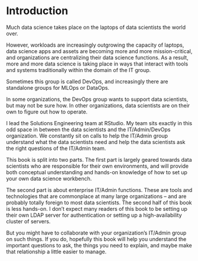 \mainmatter

# Introduction

Much data science takes place on the laptops of data scientists the world over.

However, workloads are increasingly outgrowing the capacity of laptops, data science apps and assets are becoming more and more mission-critical, and organizations are centralizing their data science functions. As a result, more and more data science is taking place in ways that interact with tools and systems traditionally within the domain of the IT group.

Sometimes this group is called DevOps, and increasingly there are standalone groups for MLOps or DataOps.

In some organizations, the DevOps group wants to support data scientists, but may not be sure how. In other organizations, data scientists are on their own to figure out how to operate.

I lead the Solutions Engineering team at RStudio. My team sits exactly in this odd space in between the data scientists and the IT/Admin/DevOps organization. We constantly sit on calls to help the IT/Admin group understand what the data scientists need and help the data scientists ask the right questions of the IT/Admin team.

This book is split into two parts. The first part is largely geared towards data scientists who are responsible for their own environments, and will provide both conceptual understanding and hands-on knowledge of how to set up your own data science workbench.

The second part is about enterprise IT/Admin functions. These are tools and technologies that are commonplace at many large organizations -- and are probably totally foreign to most data scientists. The second half of this book is less hands-on. I don't expect many readers of this book to be setting up their own LDAP server for authentication or setting up a high-availability cluster of servers.

But you might have to collaborate with your organization's IT/Admin group on such things. If you do, hopefully this book will help you understand the important questions to ask, the things you need to explain, and maybe make that relationship a little easier to manage.
